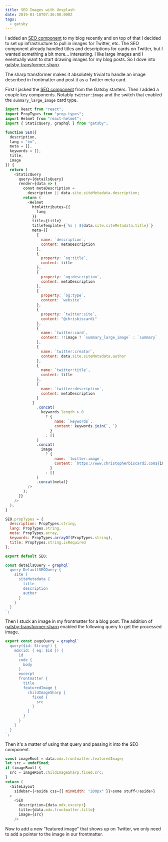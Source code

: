 ```yaml
---
title: SEO Images with Unsplash
date: 2019-01-18T07:36:00.000Z
tags:
  - gatsby
---
```


I added an [SEO
component](https://www.gatsbyjs.org/docs/add-seo-component/) to my
blog recently and on top of that I decided to set up infrastructure to
pull in images for Twitter, etc. The SEO component already handled
titles and descriptions for cards on Twitter, but I wanted something a
bit more... interesting. I like large images and I eventually want to
start drawing images for my blog posts. So I dove into
[gatsby-transformer-sharp](https://www.npmjs.com/package/gatsby-transformer-sharp).

The sharp transformer makes it absolutely trivial to handle an image
described in frontmatter and post it as a Twitter meta card.


First I jacked the [SEO
component](https://www.gatsbyjs.org/docs/add-seo-component/) from the
Gatsby starters. Then I added a couple key components. Notably
`twitter:image` and the switch that enabled the `summary_large_image`
card type.

```js
import React from "react";
import PropTypes from "prop-types";
import Helmet from "react-helmet";
import { StaticQuery, graphql } from "gatsby";

function SEO({
  description,
  lang = "en",
  meta = [],
  keywords = [],
  title,
  image
}) {
  return (
    <StaticQuery
      query={detailsQuery}
      render={data => {
        const metaDescription =
          description || data.site.siteMetadata.description;
        return (
          <Helmet
            htmlAttributes={{
              lang
            }}
            title={title}
            titleTemplate={`%s | ${data.site.siteMetadata.title}`}
            meta={[
              {
                name: `description`,
                content: metaDescription
              },
              {
                property: `og:title`,
                content: title
              },
              {
                property: `og:description`,
                content: metaDescription
              },
              {
                property: `og:type`,
                content: `website`
              },
              {
                property: `twitter:site`,
                content: "@chrisbiscardi"
              },
              {
                name: `twitter:card`,
                content: !!image ? `summary_large_image` : `summary`
              },
              {
                name: `twitter:creator`,
                content: data.site.siteMetadata.author
              },
              {
                name: `twitter:title`,
                content: title
              },
              {
                name: `twitter:description`,
                content: metaDescription
              }
            ]
              .concat(
                keywords.length > 0
                  ? {
                      name: `keywords`,
                      content: keywords.join(`, `)
                    }
                  : []
              )
              .concat(
                image
                  ? {
                      name: `twitter:image`,
                      content: `https://www.christopherbiscardi.com${image}`
                    }
                  : []
              )
              .concat(meta)}
          />
        );
      }}
    />
  );
}

SEO.propTypes = {
  description: PropTypes.string,
  lang: PropTypes.string,
  meta: PropTypes.array,
  keywords: PropTypes.arrayOf(PropTypes.string),
  title: PropTypes.string.isRequired
};

export default SEO;

const detailsQuery = graphql`
  query DefaultSEOQuery {
    site {
      siteMetadata {
        title
        description
        author
      }
    }
  }
`;
```


Then I stuck an image in my frontmatter for a blog post. The addition
of
[gatsby-transformer-sharp](https://www.gatsbyjs.org/packages/gatsby-transformer-sharp/)
enabled the following query to get the processed image.

```js
export const pageQuery = graphql`
  query($id: String!) {
    mdx(id: { eq: $id }) {
      id
      code {
        body
      }
      excerpt
      frontmatter {
        title
        featuredImage {
          childImageSharp {
            fixed {
              src
            }
          }
        }
      }
    }
  }
`;
```

Then it's a matter of using that query and passing it into the SEO
component.

```js
const imageRoot = data.mdx.frontmatter.featuredImage;
let src = undefined;
if (imageRoot) {
  src = imageRoot.childImageSharp.fixed.src;
}
return (
  <SiteLayout
    sidebar={<aside css={{ minWidth: "200px" }}>some stuff</aside>}
  >
    <SEO
      description={data.mdx.excerpt}
      title={data.mdx.frontmatter.title}
      image={src}
    />
```

Now to add a new "featured image" that shows up on Twitter, we only
need to add a pointer to the image in our frontmatter.



